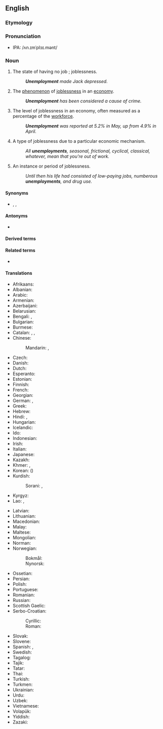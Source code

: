 ==English==

===Etymology===
{{prefix|en|un|employment}}

===Pronunciation===
* IPA: /ʌn.ɪmˈplɔɪ.mənt/

===Noun===
{{en-noun|~}}

# The state of having no job<!--pertinent?, which may cause late [[filial life]]-->; joblessness.
#: '''''Unemployment''' made Jack depressed.''
# The [[phenomenon]] of [[joblessness]] in an [[economy]].
#: '''''Unemployment''' has been considered a cause of crime.''
# The level of joblessness in an economy, often measured as a percentage of the [[workforce]].
#: '''''Unemployment''' was reported at 5.2% in May, up from 4.9% in April.''
# {{lb|en|countable}} A type of joblessness due to a particular economic mechanism.
#: ''All '''unemployments''', seasonal, frictional, cyclical, classical, whatever, mean that you're out of work.''
# {{lb|en|countable}} An instance or period of joblessness.
#: ''Until then his life had consisted of low-paying jobs, numberous '''unemployments''', and drug use.''

====Synonyms====
* {{l|en|joblessness}}, {{l|en|worklessness}}, {{l|en|unwork}}

====Antonyms====
* {{l|en|employment}}

====Derived terms====
{{der3|lang=en
|unemployment insurance
|technological unemployment
|unemployment benefit
|structural unemployment
|seasonal unemployment
|frictional unemployment
|cyclical unemployment
|classical unemployment
|Marxian unemployment
|unemployment benefits
|funemployment
|antiunemployment
|unemployment trap}}

====Related terms====
* {{l|en|unemployed}}

====Translations====
{{trans-top|joblessness}}
* Afrikaans: {{t|af|werkloosheid}}
* Albanian: {{t+|sq|papunësi|f}}
* Arabic: {{t|ar|بِطَالَة|f}}
* Armenian: {{t+|hy|գործազրկություն}}
* Azerbaijani: {{t|az|işsizlik}}
* Belarusian: {{t|be|беспрацо́ўя|n}}
* Bengali: {{t|bn|দূর|tr=dur|sc=Beng}}, {{t|bn|বেকারত্ব|tr=bekarôtbô|sc=Beng}}
* Bulgarian: {{t+|bg|безрабо́тица|f}}
* Burmese: {{t|my|အလုပ်လက်မဲ့ဖြစ်ခြင်း|sc=Mymr}}
* Catalan: {{t+|ca|atur|m}}, {{t|ca|parada forçosa|f}}, {{t|ca|manca de treball|f}}
* Chinese:
*: Mandarin: {{t+|cmn|失業|sc=Hani}}, {{t+|cmn|失业|tr=shīyè|sc=Hani}}
* Czech: {{t+|cs|nezaměstnanost|f}}
* Danish: {{t+|da|arbejdsløshed|c}}
* Dutch: {{t+|nl|werkloosheid|f}}
* Esperanto: {{t|eo|maldungo}}
* Estonian: {{t|et|tööpuudus}}
* Finnish: {{t+|fi|työttömyys}}
* French: {{t+|fr|chômage|m}}
* Georgian: {{t|ka|უმუშევრობა}}
* German: {{t+|de|Arbeitslosigkeit|f}}, {{t|de|Werklosigkeit|f}}
* Greek: {{t+|el|ανεργία|f}}
* Hebrew: {{t+|he|אַבְטָלָה|f|tr=avtalá}}
* Hindi: {{t|hi|बेरोज़गारी|f}}, {{t+|hi|बेकारी|f}}
* Hungarian: {{t+|hu|munkanélküliség}}
* Icelandic: {{t+|is|atvinnuleysi}}
* Ido: {{t+|io|neemployeso}}
* Indonesian: {{t+|id|pengangguran}}
* Irish: {{t|ga|dífhostaíocht}}
* Italian: {{t+|it|disoccupazione|f}}
* Japanese: {{t+|ja|失業|tr=しつぎょう, shitsugyō|sc=Jpan}}
* Kazakh: {{t|kk|жұмыссыздық|sc=Cyrl}}
* Khmer: {{t+|km|និកម្មភាព|tr=ni kam pheap|sc=Khmr}}, {{t|km|អកម្មភាព|tr=ak kam pheap|sc=Khmr}}
* Korean: {{t+|ko|실업}} ({{t+|ko|失業}})
* Kurdish:
*: Sorani: {{t|ku|بێ ئیشی|sc=ku-Arab}}, {{t+|ku|بێکاری|sc=ku-Arab}}
* Kyrgyz: {{t+|ky|жумушсуздук|sc=Cyrl}}
* Lao: {{t+|lo|ໄພຫວ່າງງານ|sc=Laoo}}, {{t|lo|ການວ່າງງານ|sc=Laoo}}
{{trans-mid}}
* Latvian: {{t|lv|bezdarbs|m}}
* Lithuanian: {{t+|lt|nedarbas|m}}
* Macedonian: {{t|mk|неврабо́теност|f}}
* Malay: {{t|ms|pengangguran}}
* Maltese: {{t|mt|qgħad|m}}
* Mongolian: {{t+|mn|ажилгүйдэл}}
* Norman: {{t|nrf|d'sempliai|m}} {{qualifier|Jersey}}
* Norwegian:
*: Bokmål: {{t+|nb|arbeidsledighet|m}}
*: Nynorsk: {{t|nn|arbeidsløyse|f}}
* Ossetian: {{t|os|æнæкуыст|sc=Cyrl}}
* Persian: {{t|fa|بی‌کاری|tr=bi-kâri|sc=fa-Arab}}
* Polish: {{t+|pl|bezrobocie|n}}
* Portuguese: {{t+|pt|desemprego|m}}
* Romanian: {{t+|ro|șomaj|n}}
* Russian: {{t+|ru|безрабо́тица|f}}
* Scottish Gaelic: {{t|gd|cion-cosnaidh|m}}
* Serbo-Croatian:
*: Cyrillic: {{t|sh|незапосленост|f|sc=Cyrl}}
*: Roman: {{t+|sh|nezaposlenost|f}}
* Slovak: {{t|sk|nezamestnanosť|f}}
* Slovene: {{t|sl|brezposelnost|f}}
* Spanish: {{t+|es|desempleo|m}}, {{t+|es|paro}} {{qualifier|Spain}}
* Swedish: {{t+|sv|arbetslöshet}}
* Tagalog: {{t|tl|kawalang-hanapbuhay}}
* Tajik: {{t|tg|бекорӣ|sc=Cyrl}}
* Tatar: {{t+|tt|эшсезлек|sc=Cyrl}}
* Thai: {{t+|th|การว่างงาน|tr=gaan-wâang-ngaan}}
* Turkish: {{t+|tr|işsizlik}}
* Turkmen: {{t|tk|işsizlik}}
* Ukrainian: {{t+|uk|безробі́ття|n}}
* Urdu: {{t|ur|بیکاری|f|tr=bekārī}}
* Uzbek: {{t+|uz|ishsizlik}}
* Vietnamese: {{t+|vi|thất nghiệp|alt=sự thất nghiệp}}
* Volapük: {{t+|vo|nenvob}}
* Yiddish: {{t|yi|אַרבעטסלאָזיקייט|f}}
* Zazaki: {{t|zza|bêkariye|f}}
{{trans-bottom}}